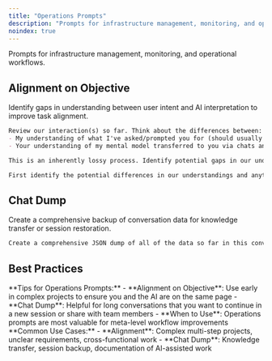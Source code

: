 ```yaml
---
title: "Operations Prompts"
description: "Prompts for infrastructure management, monitoring, and operational workflows"
noindex: true
---
```


<Info>
  Prompts for infrastructure management, monitoring, and operational workflows.
</Info>

## Alignment on Objective

Identify gaps in understanding between user intent and AI interpretation to improve task alignment.

```markdown
Review our interaction(s) so far. Think about the differences between:
- My understanding of what I've asked/prompted you for (should usually be a high level since it's in my mental model)
- Your understanding of my mental model transferred to you via chats and prompts.

This is an inherently lossy process. Identify potential gaps in our understanding of the objective. How can we reach parity?

First identify the potential differences in our understandings and anything that is ambiguous or unclear. Then come up with a list of questions for me which, if answered, will increase our likelihood of being aligned on what my true objective is. For each of the questions, add a score (0.0-1.0) of how much you think the answered question will improve our alignment on objective.
```

## Chat Dump

Create a comprehensive backup of conversation data for knowledge transfer or session restoration.

```markdown
Create a comprehensive JSON dump of all of the data so far in this conversation so that if given to you (or another LLM) in a new instance, you could "ingest" it and retain the knowledge from this entire conversation.
```

## Best Practices

<Tip>
  **Tips for Operations Prompts:**
  - **Alignment on Objective**: Use early in complex projects to ensure you and the AI are on the same page
  - **Chat Dump**: Helpful for long conversations that you want to continue in a new session or share with team members
  - **When to Use**: Operations prompts are most valuable for meta-level workflow improvements
</Tip>

<Note>
  **Common Use Cases:**
  - **Alignment**: Complex multi-step projects, unclear requirements, cross-functional work
  - **Chat Dump**: Knowledge transfer, session backup, documentation of AI-assisted work
</Note>
